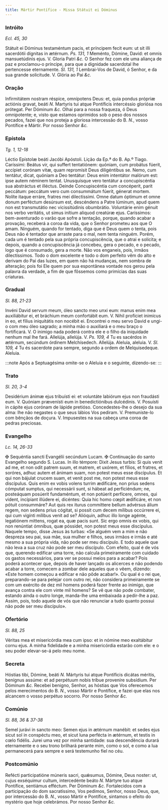 ```yaml
---
title: Mártir Pontífice - Missa Státuit ei Dóminus
---
```


### Intróito

_Ecl. 45, 30_

<div class="grid grid-cols-2 gap-5">
  <span class="text-justify">
    Státuit ei Dóminus testaméntum pacis, et príncipem fecit eum: ut sit illi
    sacerdótii dígnitas in ætérnum. <em>Ps. 131, 1</em> Meménto, Dómine, David:
    et omnis mansuetúdinis ejus. V. Gloria Patri <em>&c.</em>
  </span>
  <span class="text-justify">
    O Senhor fez com ele uma aliança de paz e proclamou-o príncipe, para que a
    dignidade sacerdotal lhe pertencesse eternamente. <em>Sl. 131, 1</em>
    Lembrai-Vos de David, ó Senhor, e da sua grande solicitude. V. Glória ao Pai
    <em>&c.</em>
  </span>
</div>

### Oração

<div class="grid grid-cols-2 gap-5">
  <span class="text-justify">
    Infirmitátem nostram réspice, omnípotens Deus: et, quia pondus própriæ
    actiónis gravat, beáti <em>N. </em>Martyris tui atque Pontíficis intercéssio
    gloriósa nos prótegat. Per Dóminum <em>&c.</em>
  </span>
  <span class="text-justify">
    Olhai para a nossa fraqueza, ó Deus omnipotente; e, visto que estamos
    oprimidos sob o peso dos nossos pecados, fazei que nos proteja a gloriosa
    intercessão do B. <em>N.</em>, vosso Pontífice e Mártir. Por nosso Senhor
    <em>&c.</em>
  </span>
</div>

### Epístola

_Tg. 1, 12-18_

<div class="grid grid-cols-2 gap-5">
  <span class="text-justify">Léctio Epístolæ beáti Jacóbi Apóstoli.</span>
  <span class="text-justify">Lição da Ep.ª do B. Ap.º Tiago.</span>
  <span class="text-justify">
    Caríssimi: Beátus vir, qui suffert tentatiónem: quóniam, cum probátus
    fúerit, accípiet corónam vitæ, quam repromísit Deus diligéntibus se. Nemo,
    cum tentátur, dicat, quóniam a Deo tentátur: Deus enim intentátor malórum
    est: ipse autem néminem tentat. Unusquísque vero tentátur a concupiscéntia
    sua abstráctus et illéctus. Deinde Concupiscéntia cum concéperit, parit
    peccátum: peccátum vero cum consummátum fúerit, génerat mortem. Nolíte
    itaque erráre, fratres mei dilectíssimi. Omne datum óptimum et omne donum
    perféctum desúrsum est, descéndens a Patre lúminum, apud quem non est
    transmutátio nec vicissitúdinis obumbrátio. Voluntárie enim génuit nos verbo
    veritátis, ut simus inítium aliquod creatúræ ejus.
  </span>
  <span class="text-justify">
    Caríssimos: bem-aventurado o varão que sofre a tentação, porque, quando
    acabar a provação, receberá a coroa da vida, que o Senhor prometeu aos que O
    amam. Ninguém, quando for tentado, diga que é Deus quem o tenta, pois Deus
    não é tentador que arraste para o mal, nem tenta ninguém. Porém, cada um é
    tentado pela sua própria concupiscência, que o atrai e solicita; e depois,
    quando a concupiscência já concebeu, gera o pecado, e o pecado, logo que é
    consumado, gera a morte. Não vos enganeis, pois, irmãos dilectíssimos. Todo
    o dom excelente e todo o dom perfeito vêm do alto e derivam do Pai das
    luzes, em quem não há mudanças, nem sombra de alteração; pois foi Ele quem
    por sua espontânea vontade nos gerou pela palavra da verdade, a fim de que
    fôssemos como primícias das suas criaturas.
  </span>
</div>

### Gradual

_Sl. 88, 21-23_

<div class="grid grid-cols-2 gap-5">
  <span class="text-justify">
    Invéni David servum meum, óleo sancto meo unxi eum: manus enim mea
    auxiliábitur ei, et bráchium meum confortábit eum. V. Nihil profíciet
    inimícus in eo, et fílius iniquitátis non nocébit ei.
  </span>
  <span class="text-justify">
    Encontrei o meu servo David e ungi-o com meu óleo sagrado; a minha mão o
    auxiliará e o meu braço o fortificará. V. O inimigo nada poderá contra ele e
    o filho da iniquidade nenhum mal lhe fará.
  </span>
  <span class="text-justify">
    Allelúja, allelúja. V. <em>Ps. 109, 4</em> Tu es sacérdos in ætérnum,
    secúndum órdinem Melchísedech. Allelúja.
  </span>
  <span class="text-justify">
    Aleluia, aleluia. V. <em>Sl. 109, 4</em> Tu és sacerdote para sempre,
    segundo a ordem de Melquisedeque. Aleluia.
  </span>
</div>

:::note
Após a Septuagésima omite-se o Aleluia e o seguinte, dizendo-se:
:::

### Trato

_Sl. 20, 3-4_

<div class="grid grid-cols-2 gap-5">
  <span class="text-justify">
    Desidérium ánimæ ejus tribuísti ei: et voluntáte labiórum ejus non fraudásti
    eum. V. Quóniam prævenísti eum in benedictiónibus dulcédinis. V. Posuísti in
    cápite ejus corónam de lápide pretióso.
  </span>
  <span class="text-justify">
    Concedestes-lhe o desejo da sua alma: lhe não negastes o que seus lábios Vos
    pediram. V. Premuniste-lo com bênçãos de doçura. V. Impusestes na sua cabeça
    uma coroa de pedras preciosas.
  </span>
</div>

### Evangelho

_Lc. 14, 26-33_

<div class="grid grid-cols-2 gap-5">
  <span class="text-justify">
    <span class="text-red-500">&#10016;</span> Sequéntia sancti Evangélii
    secúndum Lucam.
  </span>
  <span class="text-justify">
    <span class="text-red-500">&#10016;</span> Continuação do santo Evangelho
    segundo S. Lucas.
  </span>
  <span class="text-justify">
    In illo témpore: Dixit Jesus turbis: Si quis venit ad me, et non odit patrem
    suum, et matrem, et uxórem, et fílios, et fratres, et soróres, adhuc autem
    et ánimam suam, non potest meus esse discípulus. Et qui non bájulat crucem
    suam, et venit post me, non potest meus esse discípulus. Quis enim ex vobis
    volens turrim ædificáre, non prius sedens cómputat sumptus, qui necessárii
    sunt, si hábeat ad perficiéndum; ne, posteáquam posúerit fundaméntum, et non
    potúerit perfícere, omnes, qui vident, incípiant illúdere ei, dicéntes: Quia
    hic homo cœpit ædificáre, et non pótuit consummáre? Aut quis rex iturus
    commíttere bellum advérsus álium regem, non sedens prius cógitat, si possit
    cum decem mílibus occúrrere ei, qui cum vigínti mílibus venit ad se?
    Alióquin, adhuc illo longe agénte, legatiónem mittens, rogat ea, quæ pacis
    sunt. Sic ergo omnis ex vobis, qui non renúntiat ómnibus, quæ póssidet, non
    potest meus esse discípulus.
  </span>
  <span class="text-justify">
    Naquele tempo, disse Jesus às turbas: «Se alguém vem a mim e não despreza
    seu pai, sua mãe, sua mulher e filhos, seus irmãos e irmãs e até mesmo a sua
    própria vida, não pode ser meu discípulo. E todo aquele que não leva a sua
    cruz não pode ser meu discípulo. Com efeito, qual é de vós que, querendo
    edificar uma torre, não calcula primeiramente com cuidado os gastos
    necessários, para ver se possui meios para a acabar? Pois poderá acontecer
    que, depois de haver lançado os alicerces e não podendo acabar a torre,
    comecem a zombar dele aqueles que o vêem, dizendo: «Este homem começou a
    edificar e não pôde acabar!». Ou qual é o rei que, preparando-se para
    pelejar com outro rei, não considera primeiramente se com um exército de dez
    mil homens poderá fazer frente ao inimigo, que avança contra ele com vinte
    mil homens? Se vê que não pode combater, estando ainda o outro longe,
    manda-lhe uma embaixada a pedir-lhe a paz. Assim, pois, todo aquele de vós
    que não renunciar a tudo quanto possui não pode ser meu discípulo».
  </span>
</div>

### Ofertório

_Sl. 88, 25_

<div class="grid grid-cols-2 gap-5">
  <span class="text-justify">
    Véritas mea et misericórdia mea cum ipso: et in nómine meo exaltábitur cornu
    ejus.
  </span>
  <span class="text-justify">
    A minha fidelidade e a minha misericórdia estarão com ele: e o seu poder
    elevar-se-á pelo meu nome.
  </span>
</div>

### Secreta

<div class="grid grid-cols-2 gap-5">
  <span class="text-justify">
    Hóstias tibi, Dómine, beáti <em>N. </em>Mártyris tui atque Pontíficis
    dicátas méritis, benígnus assúme: et ad perpétuum nobis tríbue proveníre
    subsídium. Per Dóminum <em>&c.</em>
  </span>
  <span class="text-justify">
    Recebei benigno, Senhor, as hóstias que Vos oferecemos pelos merecimentos do
    B. <em>N.</em>, vosso Mártir e Pontífice, e fazei que elas nos alcancem o
    vosso perpétuo socorro. Por nosso Senhor <em>&c.</em>
  </span>
</div>

### Comúnio

_Sl. 88, 36 & 37-38_

<div class="grid grid-cols-2 gap-5">
  <span class="text-justify">
    Semel jurávi in sancto meo: Semen ejus in ætérnum manébit: et sedes ejus
    sicut sol in conspéctu meo, et sicut luna perfécta in ætérnum, et testis in
    cœlo fidélis.
  </span>
  <span class="text-justify">
    Jurei uma vez por minha santidade: sua descendência durará eternamente e o
    seu trono brilhará perante mim, como o sol, e como a lua permanecerá para
    sempre e será testemunho fiel no céu.
  </span>
</div>

### Postcomúnio

<div class="grid grid-cols-2 gap-5">
  <span class="text-justify">
    Refécti participatióne múneris sacri, quǽsumus, Dómine, Deus noster: ut,
    cujus exséquimur cultum, intercedénte beáto <em>N. </em>Mártyre tuo atque
    Pontífice, sentiámus efféctum. Per Dóminum <em>&c.</em>
  </span>
  <span class="text-justify">
    Fortalecidos com a participação do dom sacratíssimo, Vos pedimos, Senhor,
    nosso Deus, que, por intercessão do B. <em>N.</em>, vosso Mártir e
    Pontífice, sintamos o efeito do mystério que hoje celebrámos. Por nosso
    Senhor <em>&c.</em>
  </span>
</div>
